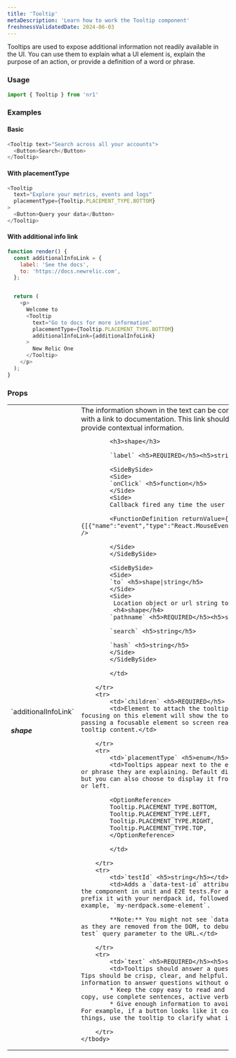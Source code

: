 ```yaml
---
title: 'Tooltip'
metaDescription: 'Learn how to work the Tooltip component'
freshnessValidatedDate: 2024-06-03
---
```


Tooltips are used to expose additional information not readily available in the UI. You can use them to explain what a UI element is, explain the purpose of an action, or provide a definition of a word or phrase.

### Usage

```js
import { Tooltip } from 'nr1'
```



### Examples

#### Basic

```js
<Tooltip text="Search across all your accounts">
  <Button>Search</Button>
</Tooltip>
```



#### With placementType

```js
<Tooltip
  text="Explore your metrics, events and logs"
  placementType={Tooltip.PLACEMENT_TYPE.BOTTOM}
>
  <Button>Query your data</Button>
</Tooltip>
```



#### With additional info link

```js
function render() {
  const additionalInfoLink = {
    label: 'See the docs',
    to: 'https://docs.newrelic.com',
  };


  return (
    <p>
      Welcome to
      <Tooltip
        text="Go to docs for more information"
        placementType={Tooltip.PLACEMENT_TYPE.BOTTOM}
        additionalInfoLink={additionalInfoLink}
      >
        New Relic One
      </Tooltip>
    </p>
  );
}
```



### Props

<table>
    <tbody>
        <tr>
            <td>`additionalInfoLink` <h5>shape</h5></td>
            <td>The information shown in the text can be complemented/extended with a link to documentation. This link should only be used to provide contextual information.
            
            <h3>shape</h3>

            `label` <h5>REQUIRED</h5><h5>string</h5>

            <SideBySide>
            <Side>
            `onClick` <h5>function</h5>
            </Side>
            <Side>
            Callback fired any time the user clicks on the button.
            
            <FunctionDefinition returnValue={[]} arguments={[{"name":"event","type":"React.MouseEvent","description":""}]} />
            
            </Side>
            </SideBySide>
            
            <SideBySide>
            <Side>
            `to` <h5>shape|string</h5>
            </Side>
            <Side>
             Location object or url string to link to.
             <h4>shape</h4>
            `pathname` <h5>REQUIRED</h5><h5>string</h5>
    
            `search` <h5>string</h5>

            `hash` <h5>string</h5>
            </Side>
            </SideBySide>
            
            </td>

        </tr>
        <tr>
            <td>`children` <h5>REQUIRED</h5> <h5>node</h5></td>
            <td>Element to attach the tooltip to, hovering or focusing on this element will show the tooltip.We recommend passing a focusable element so screen readers can announce the tooltip content.</td>

        </tr>
        <tr>
            <td>`placementType` <h5>enum</h5></td>
            <td>Tooltips appear next to the element, action, word, or phrase they are explaining. Default display is from the top, but you can also choose to display it from the right, bottom, or left.
            
            <OptionReference>
            Tooltip.PLACEMENT_TYPE.BOTTOM,
            Tooltip.PLACEMENT_TYPE.LEFT,
            Tooltip.PLACEMENT_TYPE.RIGHT,
            Tooltip.PLACEMENT_TYPE.TOP,
            </OptionReference>
            
            </td>

        </tr>
        <tr>
            <td>`testId` <h5>string</h5></td>
            <td>Adds a `data-test-id` attribute. Use it to target the component in unit and E2E tests.For a test id to be valid, prefix it with your nerdpack id, followed up by a dot.For example, `my-nerdpack.some-element`.
            
            **Note:** You might not see `data-test-id` attributes as they are removed from the DOM, to debug them pass a `e2e-test` query parameter to the URL.</td>

        </tr>
        <tr>
            <td>`text` <h5>REQUIRED</h5><h5>string</h5></td>
            <td>Tooltips should answer a question for the user. Tips should be crisp, clear, and helpful. Provide just enough information to answer questions without overloading the user.
            * Keep the copy easy to read and clear. For longer copy, use complete sentences, active verbs, and punctuation. 
            * Give enough information to avoid misunderstandings. For example, if a button looks like it could add multiple things, use the tooltip to clarify what it actually adds.</td>

        </tr>
    </tbody>
</table>